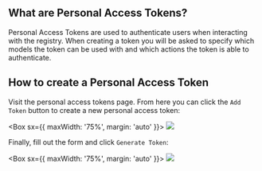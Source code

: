 

## What are Personal Access Tokens?

Personal Access Tokens are used to authenticate users when interacting with the registry. When creating a token you will
be asked to specify which models the token can be used with and which actions the token is able to authenticate.

## How to create a Personal Access Token

Visit the personal access tokens page. From here you can click the `Add Token` button to create a new personal access
token:

<Box sx={{ maxWidth: '75%', margin: 'auto' }}>
  <Image src={personalAccessTokens} />
</Box>

Finally, fill out the form and click `Generate Token`:

<Box sx={{ maxWidth: '75%', margin: 'auto' }}>
  <Image src={createPersonalAccessToken} />
</Box>

